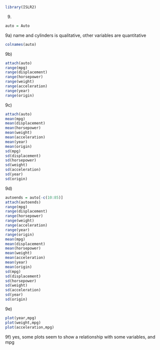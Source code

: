 ```{r}
library(ISLR2)
```

9)

```{r}
auto = Auto
```

9a) name and cylinders is qualitative, other variables are quantitative

```{r}
colnames(auto)
```

9b)

```{r}
attach(auto)
range(mpg)
range(displacement)
range(horsepower)
range(weight)
range(acceleration)
range(year)
range(origin)
```

9c)

```{r}
attach(auto)
mean(mpg)
mean(displacement)
mean(horsepower)
mean(weight)
mean(acceleration)
mean(year)
mean(origin)
sd(mpg)
sd(displacement)
sd(horsepower)
sd(weight)
sd(acceleration)
sd(year)
sd(origin)
```

9d)

```{r}
autoends = auto[-c(10:85)]
attach(autoends)
range(mpg)
range(displacement)
range(horsepower)
range(weight)
range(acceleration)
range(year)
range(origin)
mean(mpg)
mean(displacement)
mean(horsepower)
mean(weight)
mean(acceleration)
mean(year)
mean(origin)
sd(mpg)
sd(displacement)
sd(horsepower)
sd(weight)
sd(acceleration)
sd(year)
sd(origin)
```

9e)

```{r}
plot(year,mpg)
plot(weight,mpg)
plot(acceleration,mpg)
```

9f) yes, some plots seem to show a relationship with some variables, and mpg

```{r}

```
